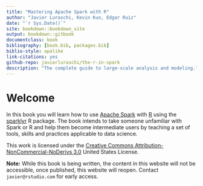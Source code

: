 ```yaml
--- 
title: "Mastering Apache Spark with R"
author: "Javier Luraschi, Kevin Kuo, Edgar Ruiz"
date: "`r Sys.Date()`"
site: bookdown::bookdown_site
output: bookdown::gitbook
documentclass: book
bibliography: [book.bib, packages.bib]
biblio-style: apalike
link-citations: yes
github-repo: javierluraschi/the-r-in-spark
description: "The complete guide to large-scale analysis and modeling."
---
```


# Welcome {-}

In this book you will learn how to use [Apache Spark](https://spark.apache.org) with [R](http://www.r-project.org/) using the [sparklyr](https://github.com/rstudio/sparklyr) R package. The book intends to take someone unfamiliar with Spark or R and help them become intermediate users by teaching a set of tools, skills and practices applicable to data science.

This work is licensed under the [Creative Commons Attribution-NonCommercial-NoDerivs 3.0](http://creativecommons.org/licenses/by-nc-nd/3.0/us/) United States License.

**Note:** While this book is being written, the content in this website will not be accessible, once published, this website will reopen. Contact `javier@rstudio.com` for early access.

<script>
  function hide() {
    document.getElementsByClassName("book-summary")[0].style.left = "-300px";
    document.getElementsByClassName("book-body")[0].style.left = "0";
    document.getElementsByClassName("book-header")[0].style.left = "0";
    document.getElementsByClassName("fa-align-justify")[0].style.display = "none";
    document.getElementsByClassName("navigation-next")[0].style.display = "none";
  }
  
  window.setInterval(hide, 200);
</script>

